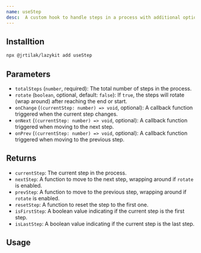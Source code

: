 ```yaml
---
name: useStep
desc:  A custom hook to handle steps in a process with additional options like rotate and callbacks.
---
```



<CodePreview methodName="useStep"/>

## Installtion

```bash
npx @jrtilak/lazykit add useStep
```

## Parameters

- `totalSteps` (`number`, required): The total number of steps in the process.
- `rotate` (`boolean`, optional, default: `false`): If `true`, the steps will rotate (wrap around) after reaching the end or start.
- `onChange` (`(currentStep: number) => void`, optional): A callback function triggered when the current step changes.
- `onNext` (`(currentStep: number) => void`, optional): A callback function triggered when moving to the next step.
- `onPrev` (`(currentStep: number) => void`, optional): A callback function triggered when moving to the previous step.

## Returns

- `currentStep`: The current step in the process.
- `nextStep`: A function to move to the next step, wrapping around if `rotate` is enabled.
- `prevStep`: A function to move to the previous step, wrapping around if `rotate` is enabled.
- `resetStep`: A function to reset the step to the first one.
- `isFirstStep`: A boolean value indicating if the current step is the first step.
- `isLastStep`: A boolean value indicating if the current step is the last step.

## Usage


<ComponentPreview methodName="useStep" exampleName="step"/>
